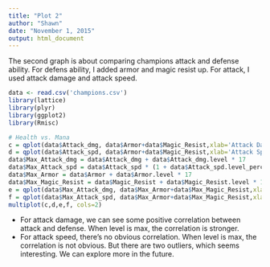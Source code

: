 ```yaml
---
title: "Plot 2"
author: "Shawn"
date: "November 1, 2015"
output: html_document
---
```


The second graph is about comparing champions attack and defense ability. For defens ability, I added 
armor and magic resist up. For attack, I used attack damage and attack speed.

```r
data <- read.csv('champions.csv')
library(lattice)
library(plyr)
library(ggplot2)
library(Rmisc)

# Health vs. Mana
c = qplot(data$Attack_dmg, data$Armor+data$Magic_Resist,xlab='Attack Damage',ylab='Armor & Magic Resist',main='Level1: Attack Damage vs. Armor')
d = qplot(data$Attack_spd, data$Armor+data$Magic_Resist,xlab='Attack Speed',ylab='Armor & Magic Resist', main='Level1: Attack Speed vs. Armor')
data$Max_Attack_dmg = data$Attack_dmg + data$Attack_dmg.level * 17
data$Max_Attack_spd = data$Attack_spd * (1 + data$Attack_spd.level_percent * 17)
data$Max_Armor = data$Armor + data$Armor.level * 17
data$Max_Magic_Resist = data$Magic_Resist + data$Magic_Resist.level * 17
e = qplot(data$Max_Attack_dmg, data$Max_Armor+data$Max_Magic_Resist,xlab='Attack Damage',ylab='Armor & Magic Resist',main='Level18: Attack Damage vs. Armor')
f = qplot(data$Max_Attack_spd, data$Max_Armor+data$Max_Magic_Resist,xlab='Attack Speed',ylab='Armor & Magic Resist',main='Level18: Attack Speed vs. Armor')
multiplot(c,d,e,f, cols=2)
```

- For attack damage, we can see some positive correlation between attack and defense. When level is max, the
correlation is stronger.
- For attack speed, there's no obvious correlation. When level is max, the correlation is not obvious. But there
are two outliers, which seems interesting. We can explore more in the future.
